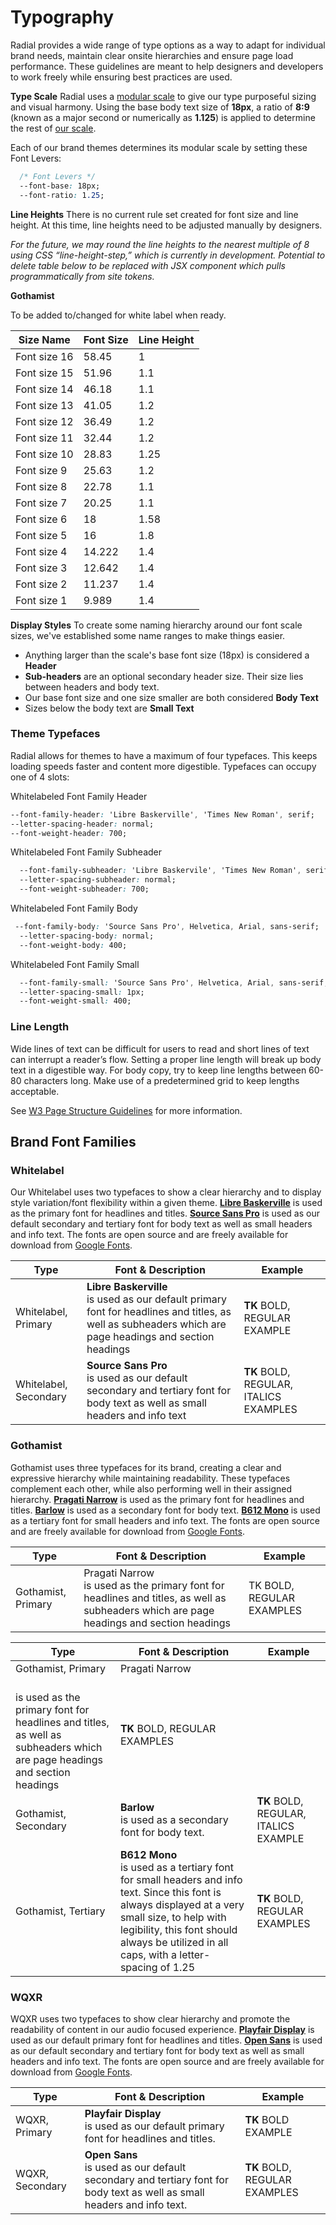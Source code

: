 
<Meta title="Foundations/Typography" />

# Typography

Radial provides a wide range of type options as a way to adapt for individual brand needs, maintain clear onsite hierarchies and ensure page load performance. These guidelines are meant to help designers and developers to work freely while ensuring best practices are used.

**Type Scale**
Radial uses a [modular scale](https://www.modularscale.com/?18&px&1.125) to give our type purposeful sizing and visual harmony. Using the base body text size of **18px**, a ratio of **8:9** (known as a major second or numerically as **1.125**) is applied to determine the rest of [our scale](https://www.modularscale.com/?18&px&1.125).

Each of our brand themes determines its modular scale by setting these Font Levers:
```css
  /* Font Levers */
  --font-base: 18px;
  --font-ratio: 1.25;
```


<FontSamples samples={fontStyles}/>

**Line Heights**
There is no current rule set created for font size and line height. At this time, line heights need to be adjusted manually by designers.

*For the future, we may round the line heights to the nearest multiple of 8 using CSS “line-height-step,” which is currently in development. Potential to delete table below to be replaced with JSX component which pulls programmatically from site tokens.*

**Gothamist**

To be added to/changed for white label when ready.

| Size Name    | Font Size          | Line Height          |
| ------------ | ------------------ | -------------------- |
| Font size 16 | 58.45              | 1                    |
| Font size 15 | 51.96              | 1.1                  |
| Font size 14 | 46.18              | 1.1                  |
| Font size 13 | 41.05              | 1.2                  |
| Font size 12 | 36.49              | 1.2                  |
| Font size 11 | 32.44              | 1.2                  |
| Font size 10 | 28.83              | 1.25                 |
| Font size 9  | 25.63              | 1.2                  |
| Font size 8  | 22.78              | 1.1                  |
| Font size 7  | 20.25              | 1.1                  |
| Font size 6  | 18                 | 1.58                 |
| Font size 5  | 16                 | 1.8                  |
| Font size 4  | 14.222             | 1.4                  |
| Font size 3  | 12.642             | 1.4                  |
| Font size 2  | 11.237             | 1.4                  |                   
| Font size 1  | 9.989              | 1.4                  |                   


**Display Styles**
To create some naming hierarchy around our font scale sizes, we've established some name ranges to make things easier.

 - Anything larger than the scale's base font size (18px) is considered a **Header**
 - **Sub-headers** are an optional secondary header size. Their size lies between headers and body text.
 - Our base font size and one size smaller are both considered **Body Text**
 - Sizes below the body text are **Small Text**

### Theme Typefaces

Radial allows for themes to have a maximum of four typefaces. This keeps loading speeds faster and content more digestible. Typefaces can occupy one of 4 slots:

Whitelabeled Font Family Header
```css
--font-family-header: 'Libre Baskerville', 'Times New Roman', serif;
--letter-spacing-header: normal;
--font-weight-header: 700;
```
Whitelabeled Font Family Subheader
```css
  --font-family-subheader: 'Libre Baskervile', 'Times New Roman', serif;
  --letter-spacing-subheader: normal;
  --font-weight-subheader: 700;
```
Whitelabeled Font Family Body
```css
 --font-family-body: 'Source Sans Pro', Helvetica, Arial, sans-serif;
  --letter-spacing-body: normal;
  --font-weight-body: 400;
```

Whitelabeled Font Family Small
```css
  --font-family-small: 'Source Sans Pro', Helvetica, Arial, sans-serif;
  --letter-spacing-small: 1px;
  --font-weight-small: 400;
```

### Line Length

Wide lines of text can be difficult for users to read and short lines of text can interrupt a reader’s flow. Setting a proper line length will break up body text in a digestible way. For body copy, try to keep line lengths between 60-80 characters long. Make use of a predetermined grid to keep lengths acceptable.

  
See [W3 Page Structure Guidelines](https://www.w3.org/WAI/tutorials/page-structure/styling/) for more information.

## Brand Font Families

### **Whitelabel**
Our Whitelabel uses two typefaces to show a clear hierarchy and to display style variation/font flexibility within a given theme.   **[Libre Baskerville](https://fonts.google.com/specimen/Libre+Baskerville?selection.family=Libre%20Baskerville)** is used as the primary font for headlines and titles.  **[Source Sans Pro](https://fonts.google.com/specimen/Source+Sans+Pro)** is used as our default secondary and tertiary font for body text as well as small headers and info text. The fonts are open source and are freely available for download from [Google Fonts](https://fonts.google.com/).

| Type | Font & Description | Example |
| -- | -- | -- |
| Whitelabel, Primary | **Libre Baskerville** <br/>is used as our default primary font for headlines and titles, as well as subheaders which are page headings and section headings | **TK** BOLD, REGULAR EXAMPLE |
| Whitelabel, Secondary | **Source Sans Pro** <br/>is used as our default secondary and tertiary font for body text as well as small headers and info text | **TK** BOLD, REGULAR, ITALICS EXAMPLES |

### **Gothamist**
Gothamist uses three typefaces for its brand, creating a clear and expressive hierarchy while maintaining readability. These typefaces complement each other, while also performing well in their assigned hierarchy. **[Pragati Narrow](https://fonts.google.com/specimen/Pragati+Narrow)** is used as the primary font for headlines and titles. **[Barlow](https://fonts.google.com/specimen/Barlow)** is used as a secondary font for body text. **[B612 Mono](https://fonts.google.com/specimen/B612+Mono)** is used as a tertiary font for small headers and info text. The fonts are open source and are freely available for download from [Google Fonts](https://fonts.google.com/).

<link href="https://fonts.googleapis.com/css2?family=B612+Mono:wght@400;700&amp;family=Barlow:ital,wght@0,400;0,700;1,400&amp;family=Pragati+Narrow:wght@400;700&amp;display=swap" rel="stylesheet" />

<table className="sbdocs-table">
  <thead>
    <tr>
      <th>Type</th>
      <th>Font & Description</th>
      <th>Example</th>
    </tr>
  </thead>
  <tbody>
    <tr>
      <td>Gothamist, Primary</td>
      <td><span style={{ fontFamily: 'Pragati Narrow' }}>Pragati Narrow</span> <br /> is used as the primary font for headlines and titles, as well as subheaders which are page headings and             section headings</td>
      <td>TK BOLD, REGULAR EXAMPLES</td>      
    </tr>
  </tbody>

| Type | Font & Description | Example |
| -- | -- | -- |
| Gothamist, Primary | Pragati Narrow 
<br/> is used as the primary font for headlines and titles, as well as subheaders which are page headings and section headings | **TK** BOLD, REGULAR EXAMPLES |
| Gothamist, Secondary | **Barlow** <br/>is used as a secondary font for body text. | **TK** BOLD, REGULAR, ITALICS EXAMPLE |
| Gothamist, Tertiary | **B612 Mono** <br/>is used as a tertiary font for small headers and info text. Since this font is always displayed at a very small size, to help with legibility, this font should always be utilized in all caps, with a letter-spacing of 1.25 | **TK** BOLD,<br/>REGULAR EXAMPLES |


### **WQXR**
WQXR uses two typefaces to show clear hierarchy and promote the readability of content in our audio focused experience. **[Playfair Display](https://fonts.google.com/specimen/Playfair+Display)** is used as our default primary font for headlines and titles. **[Open Sans](https://fonts.google.com/specimen/Open+Sans)** is used as our default secondary and tertiary font for body text as well as small headers and info text. The fonts are open source and are freely available for download from [Google Fonts](https://fonts.google.com/).


| Type | Font & Description | Example |
| -- | -- | -- |
| WQXR, Primary | **Playfair Display** <br/>is used as our default primary font for headlines and titles. | **TK** BOLD EXAMPLE |
| WQXR, Secondary | **Open Sans** <br/>is used as our default secondary and tertiary font for body text as well as small headers and info text. | **TK** BOLD, REGULAR EXAMPLES |


